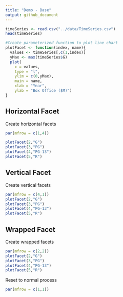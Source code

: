 ```yaml
---
title: "Demo - Base"
output: github_document
---
```



```r
timeSeries <- read.csv("../data/TimeSeries.csv")
head(timeSeries)

```

```r
#Create parameterized function to plot line chart
plotFacet <- function(index, name){
  values <- timeSeries[,c(1,index)]
  yMax <- max(timeSeries$G)
  plot(
    x = values,
    type = "l",
    ylim = c(0,yMax),
    main = name,
    xlab = "Year",
    ylab = "Box Office ($M)")
}
```

## Horizontal Facet
Create horizontal facets

```r
par(mfrow = c(1,4))

plotFacet(2,"G")
plotFacet(3,"PG")
plotFacet(4,"PG-13")
plotFacet(5,"R")

```

## Vertical Facet
Create vertical facets

```r
par(mfrow = c(4,1))
plotFacet(2,"G")
plotFacet(3,"PG")
plotFacet(4,"PG-13")
plotFacet(5,"R")
```

## Wrapped Facet
Create wrapped facets

```r
par(mfrow = c(2,2))
plotFacet(2,"G")
plotFacet(3,"PG")
plotFacet(4,"PG-13")
plotFacet(5,"R")

```

Reset to normal process

```r
par(mfrow = c(1,1))
```


